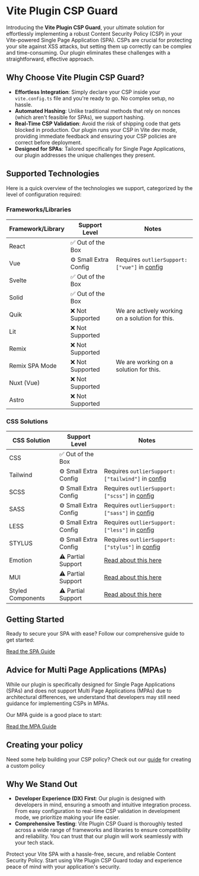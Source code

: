 
# Vite Plugin CSP Guard
Introducing the **Vite Plugin CSP Guard**, your ultimate solution for effortlessly implementing a robust Content Security Policy (CSP) in your Vite-powered Single Page Application (SPA). CSPs are crucial for protecting your site against XSS attacks, but setting them up correctly can be complex and time-consuming. Our plugin eliminates these challenges with a straightforward, effective approach.

## Why Choose Vite Plugin CSP Guard?

- **Effortless Integration**: Simply declare your CSP inside your `vite.config.ts` file and you're ready to go. No complex setup, no hassle.
- **Automated Hashing**: Unlike traditional methods that rely on nonces (which aren't feasible for SPAs), we support hashing.
- **Real-Time CSP Validation**: Avoid the risk of shipping code that gets blocked in production. Our plugin runs your CSP in Vite dev mode, providing immediate feedback and ensuring your CSP policies are correct before deployment.
- **Designed for SPAs**: Tailored specifically for Single Page Applications, our plugin addresses the unique challenges they present.

## Supported Technologies

Here is a quick overview of the technologies we support, categorized by the level of configuration required:

### Frameworks/Libraries

| Framework/Library  | Support Level           | Notes                                                      |
|--------------------|-------------------------|------------------------------------------------------------|
| React              | ✅ Out of the Box        |                                                            |
| Vue                | ⚙️ Small Extra Config    | Requires `outlierSupport: ["vue"]` in [config](/api-docs/#dev) |
| Svelte             | ✅ Out of the Box        |                                                            |
| Solid              | ✅ Out of the Box        |                                                            |
| Quik               | ❌ Not Supported         | We are actively working on a solution for this.            |
| Lit                | ❌ Not Supported         |                                                            |
| Remix              | ❌ Not Supported         |                                                            |
| Remix SPA Mode     | ❌ Not Supported         | We are working on a solution for this.                     |
| Nuxt (Vue)         | ❌ Not Supported         |                                                            |
| Astro              | ❌ Not Supported         |                                                            |

### CSS Solutions

| CSS Solution       | Support Level           | Notes                                                      |
|--------------------|-------------------------|------------------------------------------------------------|
| CSS                | ✅ Out of the Box        |                                                            |
| Tailwind           | ⚙️ Small Extra Config    | Requires `outlierSupport: ["tailwind"]` in [config](/api-docs/#dev)      |
| SCSS               | ⚙️ Small Extra Config    | Requires `outlierSupport: ["scss"]` in [config](/api-docs/#dev)          |
| SASS               | ⚙️ Small Extra Config    | Requires `outlierSupport: ["sass"]` in [config](/api-docs/#dev)          |
| LESS               | ⚙️ Small Extra Config    | Requires `outlierSupport: ["less"]` in [config](/api-docs/#dev)          |
| STYLUS             | ⚙️ Small Extra Config    | Requires `outlierSupport: ["stylus"]` in [config](/api-docs/#dev)        |
| Emotion            | ⚠️ Partial Support       | [Read about this here](/guides/spa#caveats)                |
| MUI                | ⚠️ Partial Support       | [Read about this here](/guides/spa#caveats)                |
| Styled Components  | ⚠️ Partial Support       | [Read about this here](/guides/spa#caveats)                |

## Getting Started

Ready to secure your SPA with ease? Follow our comprehensive guide to get started:

[Read the SPA Guide](/guides/spa)

## Advice for Multi Page Applications (MPAs)

While our plugin is specifically designed for Single Page Applications (SPAs) and does not support Multi Page Applications (MPAs) due to architectural differences, we understand that developers may still need guidance for implementing CSPs in MPAs.

Our MPA guide is a good place to start:

[Read the MPA Guide](/guides/mpa)

## Creating your policy
Need some help building your CSP policy? 
Check out our [guide](/guides/policy) for creating a custom policy


## Why We Stand Out

- **Developer Experience (DX) First**: Our plugin is designed with developers in mind, ensuring a smooth and intuitive integration process. From easy configuration to real-time CSP validation in development mode, we prioritize making your life easier.
- **Comprehensive Testing**: Vite Plugin CSP Guard is thoroughly tested across a wide range of frameworks and libraries to ensure compatibility and reliability. You can trust that our plugin will work seamlessly with your tech stack.

Protect your Vite SPA with a hassle-free, secure, and reliable Content Security Policy. Start using Vite Plugin CSP Guard today and experience peace of mind with your application's security.
